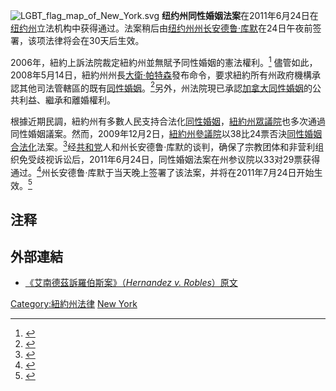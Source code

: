 [[File:LGBT_flag_map_of_New_York.svg|thumb]]
{{美國同性婚姻地圖|align=right|size=400px}} 
'''纽约州同性婚姻法案'''在2011年6月24日在[[纽约州|纽约州]]立法机构中获得通过。法案稍后由[[纽约州州长|纽约州州长]][[安德鲁·库默|安德鲁·库默]]在24日午夜前签署，该项法律将会在30天后生效。

2006年，紐約上訴法院裁定紐約州並無賦予同性婚姻的憲法權利。<ref>{{cite web |url = http://www.courts.state.ny.us/reporter/3dseries/2006/2006_05239.htm |title = Hernandez v Robles (2006 NY Slip Op 05239) |accessdate = August 14, 2008 |archive-date = 2013-07-13 |archive-url = https://www.webcitation.org/6I5QvjU6W?url=http://www.courts.state.ny.us/reporter/3dseries/2006/2006_05239.htm |dead-url = no }}</ref>  儘管如此，2008年5月14日，紐約州州長[[大衛·帕特森|大衛·帕特森]]發布命令，要求紐約所有州政府機構承認其他司法管轄區的既有[[同性婚姻|同性婚姻]]。<ref name="NYT">{{cite news | first=Jeremy W. | last=Peters | title=New York to Back Same-Sex Unions From Elsewhere  | date=July 7, 2006 | url=http://www.nytimes.com/2008/05/29/nyregion/29marriage.html?pagewanted=print | work=[[The_New_York_Times|The New York Times]] | accessdate=April 29, 2008}}</ref>另外，州法院現已承認[[加拿大同性婚姻|加拿大同性婚姻]]的公共利益、繼承和離婚權利。

根據近期民調，紐約州有多數人民支持合法化[[同性婚姻|同性婚姻]]，[[紐約州眾議院|紐約州眾議院]]也多次通過同性婚姻議案。然而，2009年12月2日，[[紐約州參議院|紐約州參議院]]以38比24票否決[[同性婚姻合法化|同性婚姻合法化]]法案。<ref>{{cite news | url=http://www.nytimes.com/2009/12/03/nyregion/03marriage.html | work=The New York Times | title=New York State Senate Votes Down Gay Marriage Bill | first=Jeremy W. | last=Peters | date=December 2, 2009 | accessdate=2011-06-25 | archive-date=2016-02-02 | archive-url=https://web.archive.org/web/20160202065912/http://www.nytimes.com/2009/12/03/nyregion/03marriage.html | dead-url=no }}</ref>经[[美国共和党|共和党]]人和州长安德鲁·库默的谈判，确保了宗教团体和非营利组织免受歧视诉讼后，2011年6月24日，同性婚姻法案在州参议院以33对29票获得通过。<ref>{{cite news | title=Gay Marriage Approved by N.Y. Senate  | url=http://www.nytimes.com/2011/06/25/nyregion/gay-marriage-approved-by-new-york-senate.html?_r=1&hp | work=[[The_New_York_Times|The New York Times]] | accessdate=June 24, 2011}}</ref>州长安德鲁·库默于当天晚上签署了该法案，并将在2011年7月24日开始生效。<ref>{{cite news | title=New York Allows Same-Sex Marriage, Becoming Largest State to Pass Law  | url=http://www.nytimes.com/2011/06/25/nyregion/gay-marriage-approved-by-new-york-senate.html?ref=global-home | work=[[The_New_York_Times|The New York Times]] | accessdate=June 24, 2011}}</ref>

==注释==
{{Reflist|2}}

== 外部連結 ==
* [http://assembly.state.ny.us/leg/?bn=A08590 《艾南德茲訴羅伯斯案》（''Hernandez v. Robles''）原文] {{Wayback|url=http://assembly.state.ny.us/leg/?bn=A08590 |date=20110605050838 }}{{en icon}}

{{Status of same-sex unions}}
{{美國同性結合}}
[[Category:紐約州法律|Category:紐約州法律]]
[[Category:美國各州同性婚姻|New York]]